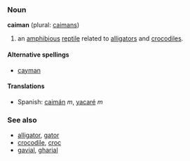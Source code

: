 ===Noun===
'''caiman''' (plural: [[caimans]])

#an [[amphibious]] [[reptile]] related to [[alligator]]s and [[crocodile]]s.

====Alternative spellings====
*[[cayman]]

====Translations====
*Spanish: [[caimán]] ''m'', [[yacaré]] ''m''

===See also===
*[[alligator]], [[gator]]
*[[crocodile]], [[croc]]
*[[gavial]], [[gharial]]